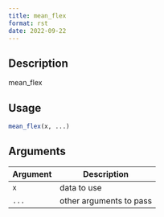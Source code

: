 ```yaml
--- 
title: mean_flex 
format: rst 
date: 2022-09-22 
--- 
```


## Description

mean_flex


## Usage

```r
mean_flex(x, ...)
```


## Arguments

Argument      |Description
------------- |----------------
`x`     |     data to use
`...`     |     other arguments to pass


